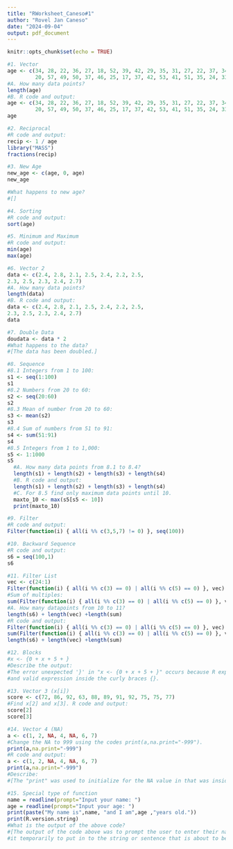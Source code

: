 ```yaml
---
title: "RWorksheet_Caneso#1"
author: "Rovel Jan Caneso"
date: "2024-09-04"
output: pdf_document
---
```


```r
knitr::opts_chunk$set(echo = TRUE)
```

```r
#1. Vector
age <- c(34, 28, 22, 36, 27, 18, 52, 39, 42, 29, 35, 31, 27, 22, 37, 34, 19, 
         20, 57, 49, 50, 37, 46, 25, 17, 37, 42, 53, 41, 51, 35, 24, 33, 41)
#A. How many data points?
length(age)
#B. R code and output:
age <- c(34, 28, 22, 36, 27, 18, 52, 39, 42, 29, 35, 31, 27, 22, 37, 34, 19, 
         20, 57, 49, 50, 37, 46, 25, 17, 37, 42, 53, 41, 51, 35, 24, 33, 41)
age
```

```r
#2. Reciprocal
#R code and output:
recip <- 1 / age
library("MASS")
fractions(recip)
```

```r
#3. New Age
new_age <- c(age, 0, age)
new_age

#What happens to new age?
#[]
```

```r
#4. Sorting
#R code and output:
sort(age)
```

```r
#5. Minimum and Maximum
#R code and output:
min(age)
max(age)
```

```r
#6. Vector 2
data <- c(2.4, 2.8, 2.1, 2.5, 2.4, 2.2, 2.5,
2.3, 2.5, 2.3, 2.4, 2.7)
#A. How many data points?
length(data)
#B. R code and output:
data <- c(2.4, 2.8, 2.1, 2.5, 2.4, 2.2, 2.5,
2.3, 2.5, 2.3, 2.4, 2.7)
data
```

```r
#7. Double Data
doudata <- data * 2
#What happens to the data?
#[The data has been doubled.]
```

```r
#8. Sequence
#8.1 Integers from 1 to 100:
s1 <- seq(1:100)
s1
#8.2 Numbers from 20 to 60:
s2 <- seq(20:60)
s2
#8.3 Mean of number from 20 to 60:
s3 <- mean(s2)
s3
#8.4 Sum of numbers from 51 to 91:
s4 <- sum(51:91)
s4
#8.5 Integers from 1 to 1,000:
s5 <- 1:1000
s5
  #A. How many data points from 8.1 to 8.4?
  length(s1) + length(s2) + length(s3) + length(s4)
  #B. R code and output:
  length(s1) + length(s2) + length(s3) + length(s4)
  #C. For 8.5 find only maximum data points until 10.
  maxto_10 <- max(s5[s5 <- 10])
  print(maxto_10)
```

```r
#9. Filter
#R code and output:
Filter(function(i) { all(i %% c(3,5,7) != 0) }, seq(100))
```

```r
#10. Backward Sequence
#R code and output:
s6 = seq(100,1)
s6
```

```r
#11. Filter List
vec <- c(24:1)
Filter(function(i) { all(i %% c(3) == 0) | all(i %% c(5) == 0) }, vec)
#Sum of multiples:
sum(Filter(function(i) { all(i %% c(3) == 0) | all(i %% c(5) == 0) }, vec))
#A. How many datapoints from 10 to 11?
length(s6) + length(vec) +length(sum)
#R code and output:
Filter(function(i) { all(i %% c(3) == 0) | all(i %% c(5) == 0) }, vec)
sum(Filter(function(i) { all(i %% c(3) == 0) | all(i %% c(5) == 0) }, vec))
length(s6) + length(vec) +length(sum)
```

```r
#12. Blocks
#x <- {0 + x + 5 + }
#Describe the output:
#The error unexpected '}' in "x <- {0 + x + 5 + }" occurs because R expects a complete 
#and valid expression inside the curly braces {}.
```

```r
#13. Vector 3 (x[i])
score <- c(72, 86, 92, 63, 88, 89, 91, 92, 75, 75, 77)
#Find x[2] and x[3]. R code and output:
score[2]
score[3]
```

```r
#14. Vector 4 (NA)
a <- c(1, 2, NA, 4, NA, 6, 7)
#Change the NA to 999 using the codes print(a,na.print="-999").
print(a,na.print="-999")
#R code and output:
a <- c(1, 2, NA, 4, NA, 6, 7)
print(a,na.print="-999")
#Describe:
#[The "print" was used to initialize for the NA value in that was inside the vector 'a'.]
```

```r
#15. Special type of function
name = readline(prompt="Input your name: ")
age = readline(prompt="Input your age: ")
print(paste("My name is",name, "and I am",age ,"years old."))
print(R.version.string)
#What is the output of the above code?
#[The output of the code above was to prompt the user to enter their name and age to store 
#it temporarily to put in to the string or sentence that is about to be printed out.]
```

